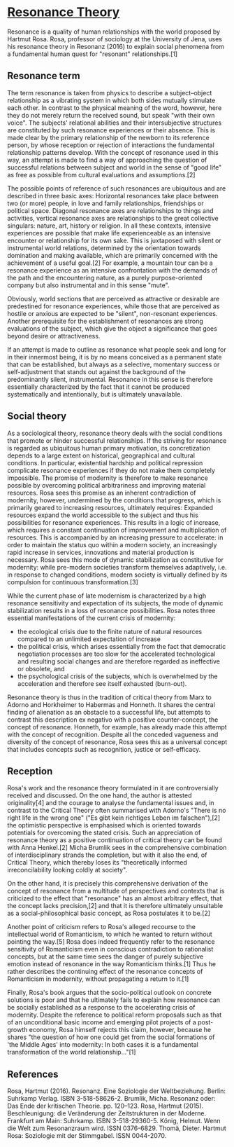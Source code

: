 # [Resonance Theory](https://en.wikipedia.org/wiki/Resonance_(sociology))


Resonance is a quality of human relationships with the world proposed by Hartmut Rosa. Rosa, professor of sociology at the University of Jena, uses his resonance theory in Resonanz (2016) to explain social phenomena from a fundamental human quest for "resonant" relationships.[1]

<h2>Resonance term</h2>

The term resonance is taken from physics to describe a subject–object relationship as a vibrating system in which both sides mutually stimulate each other. In contrast to the physical meaning of the word, however, here they do not merely return the received sound, but speak "with their own voice". The subjects' relational abilities and their intersubjective structures are constituted by such resonance experiences or their absence. This is made clear by the primary relationship of the newborn to its reference person, by whose reception or rejection of interactions the fundamental relationship patterns develop. With the concept of resonance used in this way, an attempt is made to find a way of approaching the question of successful relations between subject and world in the sense of "good life" as free as possible from cultural evaluations and assumptions.[2]

The possible points of reference of such resonances are ubiquitous and are described in three basic axes: Horizontal resonances take place between two (or more) people, in love and family relationships, friendships or political space. Diagonal resonance axes are relationships to things and activities, vertical resonance axes are relationships to the great collective singulars: nature, art, history or religion. In all these contexts, intensive experiences are possible that make life experienceable as an intensive encounter or relationship for its own sake. This is juxtaposed with silent or instrumental world relations, determined by the orientation towards domination and making available, which are primarily concerned with the achievement of a useful goal.[2] For example, a mountain tour can be a resonance experience as an intensive confrontation with the demands of the path and the encountering nature, as a purely purpose-oriented company but also instrumental and in this sense "mute".

Obviously, world sections that are perceived as attractive or desirable are predestined for resonance experiences, while those that are perceived as hostile or anxious are expected to be "silent", non-resonant experiences. Another prerequisite for the establishment of resonances are strong evaluations of the subject, which give the object a significance that goes beyond desire or attractiveness.

If an attempt is made to outline as resonance what people seek and long for in their innermost being, it is by no means conceived as a permanent state that can be established, but always as a selective, momentary success or self-adjustment that stands out against the background of the predominantly silent, instrumental. Resonance in this sense is therefore essentially characterized by the fact that it cannot be produced systematically and intentionally, but is ultimately unavailable.

<h2>Social theory</h2>

As a sociological theory, resonance theory deals with the social conditions that promote or hinder successful relationships. If the striving for resonance is regarded as ubiquitous human primary motivation, its concretization depends to a large extent on historical, geographical and cultural conditions. In particular, existential hardship and political repression complicate resonance experiences if they do not make them completely impossible. The promise of modernity is therefore to make resonance possible by overcoming political arbitrariness and improving material resources. Rosa sees this promise as an inherent contradiction of modernity, however, undermined by the conditions that progress, which is primarily geared to increasing resources, ultimately requires: Expanded resources expand the world accessible to the subject and thus his possibilities for resonance experiences. This results in a logic of increase, which requires a constant continuation of improvement and multiplication of resources. This is accompanied by an increasing pressure to accelerate: in order to maintain the status quo within a modern society, an increasingly rapid increase in services, innovations and material production is necessary. Rosa sees this mode of dynamic stabilization as constitutive for modernity: while pre-modern societies transform themselves adaptively, i.e. in response to changed conditions, modern society is virtually defined by its compulsion for continuous transformation.[3]

While the current phase of late modernism is characterized by a high resonance sensitivity and expectation of its subjects, the mode of dynamic stabilization results in a loss of resonance possibilities. Rosa notes three essential manifestations of the current crisis of modernity:

- the ecological crisis due to the finite nature of natural resources compared to an unlimited expectation of increase
- the political crisis, which arises essentially from the fact that democratic negotiation processes are too slow for the accelerated technological and resulting social changes and are therefore regarded as ineffective or obsolete, and
- the psychological crisis of the subjects, which is overwhelmed by the acceleration and therefore see itself exhausted (burn-out).

Resonance theory is thus in the tradition of critical theory from Marx to Adorno and Horkheimer to Habermas and Honneth. It shares the central finding of alienation as an obstacle to a successful life, but attempts to contrast this description ex negativo with a positive counter-concept, the concept of resonance. Honneth, for example, has already made this attempt with the concept of recognition. Despite all the conceded vagueness and diversity of the concept of resonance, Rosa sees this as a universal concept that includes concepts such as recognition, justice or self-efficacy.

<h2>Reception</h2>

Rosa's work and the resonance theory formulated in it are controversially received and discussed. On the one hand, the author is attested originality[4] and the courage to analyse the fundamental issues and, in contrast to the Critical Theory often summarised with Adorno's "There is no right life in the wrong one" ("Es gibt kein richtiges Leben im falschen"),[2] the optimistic perspective is emphasised which is oriented towards potentials for overcoming the stated crisis. Such an appreciation of resonance theory as a positive continuation of critical theory can be found with Anna Henkel.[2]
Micha Brumlik sees in the comprehensive combination of interdisciplinary strands the completion, but with it also the end, of Critical Theory, which thereby loses its "theoretically informed irreconcilability looking coldly at society".

On the other hand, it is precisely this comprehensive derivation of the concept of resonance from a multitude of perspectives and contexts that is criticized to the effect that "resonance" has an almost arbitrary effect, that the concept lacks precision,[2] and that it is therefore ultimately unsuitable as a social-philosophical basic concept, as Rosa postulates it to be.[2]

Another point of criticism refers to Rosa's alleged recourse to the intellectual world of Romanticism, to which he wanted to return without pointing the way.[5] Rosa does indeed frequently refer to the resonance sensitivity of Romanticism even in conscious contradiction to rationalist concepts, but at the same time sees the danger of purely subjective emotion instead of resonance in the way Romanticism thinks.[1] Thus he rather describes the continuing effect of the resonance concepts of Romanticism in modernity, without propagating a return to it.[1]

Finally, Rosa's book argues that the socio-political outlook on concrete solutions is poor and that he ultimately fails to explain how resonance can be socially established as a response to the accelerating crisis of modernity. Despite the reference to political reform proposals such as that of an unconditional basic income and emerging pilot projects of a post-growth economy, Rosa himself rejects this claim, however, because he shares "the question of how one could get from the social formations of 'the Middle Ages' into modernity: In both cases it is a fundamental transformation of the world relationship..."[1]

<h2>References</h2>

 Rosa, Hartmut (2016). Resonanz. Eine Soziologie der Weltbeziehung. Berlin: Suhrkamp Verlag. ISBN 3-518-58626-2.
 Brumlik, Micha. Resonanz oder: Das Ende der kritischen Theorie. pp. 120–123.
 Rosa, Hartmut (2015). Beschleunigung: die Veränderung der Zeitstrukturen in der Moderne. Frankfurt am Main: Suhrkamp. ISBN 3-518-29360-5.
 König, Helmut. Wenn die Welt zum Resonanzraum wird. ISSN 0376-6829.
 Thomä, Dieter. Hartmut Rosa: Soziologie mit der Stimmgabel. ISSN 0044-2070.
